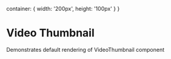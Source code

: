 

<Meta title="Media/Video Thumbnail" component={VideoThumbnail}/>

  container: {
    width: '200px',
    height: '100px'
  }
}

# Video Thumbnail

Demonstrates default rendering of VideoThumbnail component

<Preview>
  <Story name="default">
    <div style={styles.container}>
      <VideoThumbnail
        onThumbnailClick={action('clicked')}
        title="Sample Video"
        src="http://via.placeholder.com/640x360"
      />
    </div>
  </Story>
</Preview>